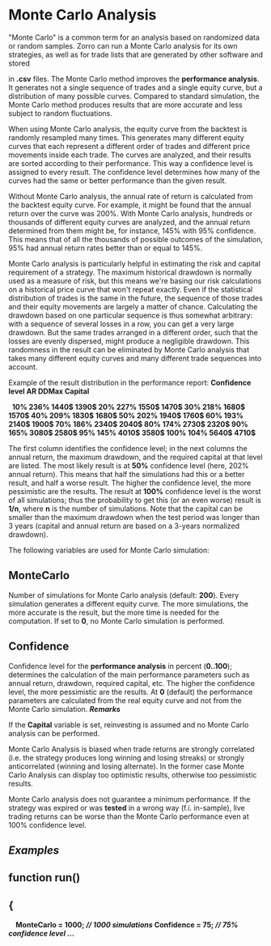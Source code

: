 # ﻿Monte Carlo Analysis 

"Monte Carlo" is a common term for an analysis based on randomized data or random samples. Zorro can run a Monte Carlo analysis for its own strategies, as well as for trade lists that are generated by other software and stored 

in **.csv** files. The Monte Carlo method improves the **performance analysis**. It generates not a single sequence of trades and a single equity curve, but a distribution of many possible curves. Compared to standard simulation, the Monte Carlo method produces results that are more accurate and less subject to random fluctuations. 

When using Monte Carlo analysis, the equity curve from the backtest is randomly resampled many times. This generates many different equity curves that each represent a different order of trades and different price movements inside each trade. The curves are analyzed, and their results are sorted according to their performance. This way a confidence level is assigned to every result. The confidence level determines how many of the curves had the same or better performance than the given result. 

Without Monte Carlo analysis, the annual rate of return is calculated from the backtest equity curve. For example, it might be found that the annual return over the curve was 200%. With Monte Carlo analysis, hundreds or thousands of different equity curves are analyzed, and the annual return determined from them might be, for instance, 145% with 95% confidence. This means that of all the thousands of possible outcomes of the simulation, 95% had annual return rates better than or equal to 145%. 

Monte Carlo analysis is particularly helpful in estimating the risk and capital requirement of a strategy. The maximum historical drawdown is normally used as a measure of risk, but this means we're basing our risk calculations on a historical price curve that won't repeat exactly. Even if the statistical distribution of trades is the same in the future, the sequence of those trades and their equity movements are largely a matter of chance. Calculating the drawdown based on one particular sequence is thus somewhat arbitrary: with a sequence of several losses in a row, you can get a very large drawdown. But the same trades arranged in a different order, such that the losses are evenly dispersed, might produce a negligible drawdown. This randomness in the result can be eliminated by Monte Carlo analysis that takes many different equity curves and many different trade sequences into account. 

Example of the result distribution in the performance report: **Confidence level     AR   DDMax  Capital** 

` `**10%                236%  1440$  1390$  20%                227%  1550$  1470$  30%                218%  1680$  1570$  40%                209%  1830$  1680$  50%                202%  1940$  1760$  60%                193%  2140$  1900$  70%                186%  2340$  2040$  80%                174%  2730$  2320$  90%                165%  3080$  2580$  95%                145%  4010$  3580$ 100%                104%  5640$  4710$** 

The first column identifies the confidence level; in the next columns the annual return, the maximum drawdown, and the required capital at that level are listed. The most likely result is at **50%** confidence level (here, 202% annual return). This means that half the simulations had this or a better result, and half a worse result. The higher the confidence level, the more pessimistic are the results. The result at **100%** confidence level is the worst of all simulations; thus the probability to get this (or an even worse) result is **1/n**, where **n** is the number of simulations. Note that the capital can be smaller than the maximum drawdown when the test period was longer than 3 years (capital and annual return are based on a 3-years normalized drawdown). 

The following variables are used for Monte Carlo simulation: 

## MonteCarlo 

Number of simulations for Monte Carlo analysis (default: **200**). Every simulation generates a different equity curve. The more simulations, the more accurate is the result, but the more time is needed for the computation. If set to **0**, no Monte Carlo simulation is performed.

## Confidence 

Confidence level for the **performance analysis** in percent (**0..100**); determines the calculation of the main performance parameters such as annual return, drawdown, required capital, etc. The higher the confidence level, the more pessimistic are the results. At **0** (default) the performance parameters are calculated from the real equity curve and not from the Monte Carlo simulation. ***Remarks*** 

If the **Capital** variable is set, reinvesting is assumed and no Monte Carlo analysis can be performed. 

Monte Carlo Analysis is biased when trade returns are strongly correlated (i.e. the strategy produces long winning and losing streaks) or strongly anticorrelated (winning and losing alternate). In the former case Monte Carlo Analysis can display too optimistic results, otherwise too pessimistic results. 

Monte Carlo analysis does not guarantee a minimum performance. If the strategy was expired or was **tested** in a wrong way (f.i. in-sample), live trading returns can be worse than the Monte Carlo performance even at 100% confidence level. 

## *Examples* 

## function run() 

## { 

`  `**MonteCarlo = 1000; *// 1000 simulations*   Confidence = 75; *// 75% confidence level*   ...** 
